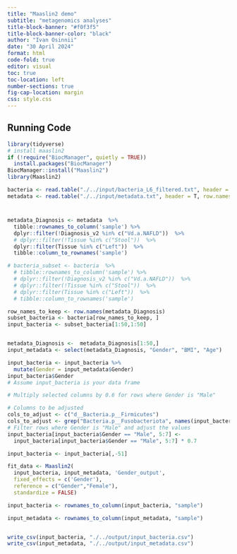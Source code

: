 ```yaml
---
title: "Maaslin2 demo"
subtitle: "metagenomics analyses" 
title-block-banner: "#f0f3f5"
title-block-banner-color: "black"
author: "Ivan Osinnii"
date: "30 April 2024"
format: html
code-fold: true
editor: visual
toc: true
toc-location: left
number-sections: true
fig-cap-location: margin
css: style.css
---
```


##


## Running Code

```r
library(tidyverse)
# install maaslin2
if (!require("BiocManager", quietly = TRUE))
  install.packages("BiocManager")
BiocManager::install("Maaslin2")
library(Maaslin2)
```



```r
bacteria <- read.table("./../input/bacteria_L6_filtered.txt", header = T, row.names = 'sample')
metadata <- read.table("./../input/metadata.txt", header = T, row.names = 'sample')

```

#

```r
metadata_Diagnosis <- metadata  %>%  
  tibble::rownames_to_column('sample') %>% 
  dplyr::filter(!Diagnosis_v2 %in% c("Vd.a.NAFLD"))  %>% 
  # dplyr::filter(!Tissue %in% c("Stool"))  %>% 
  dplyr::filter(Tissue %in% c("Left"))  %>% 
  tibble::column_to_rownames('sample')
```

```r
# bacteria_subset <- bacteria  %>%  
  # tibble::rownames_to_column('sample') %>% 
  # dplyr::filter(!Diagnosis_v2 %in% c("Vd.a.NAFLD"))  %>% 
  # dplyr::filter(!Tissue %in% c("Stool"))  %>% 
  # dplyr::filter(Tissue %in% c("Left"))  %>% 
  # tibble::column_to_rownames('sample')
```

```r
row_names_to_keep <- row.names(metadata_Diagnosis)
subset_bacteria <- bacteria[row_names_to_keep, ]
input_bacteria <- subset_bacteria[1:50,1:50]


metadata_Diagnosis <-  metadata_Diagnosis[1:50,]
input_metadata <- select(metadata_Diagnosis, "Gender", "BMI", "Age")
```

```r

input_bacteria <- input_bacteria %>%
  mutate(Gender = input_metadata$Gender)
input_bacteria$Gender
# Assume input_bacteria is your data frame

# Multiply selected columns by 0.6 for rows where Gender is "Male"

# Columns to be adjusted
cols_to_adjust <- c("d__Bacteria.p__Firmicutes")
cols_to_adjust <- grep("Bacteria.p__Fusobacteriota", names(input_bacteria), value = TRUE)
# Filter rows where Gender is "Male" and adjust the values
input_bacteria[input_bacteria$Gender == "Male", 5:7] <- 
  input_bacteria[input_bacteria$Gender == "Male", 5:7] * 0.7

input_bacteria <- input_bacteria[,-51]

```




```r
fit_data <- Maaslin2(
  input_bacteria, input_metadata, 'Gender_output',
  fixed_effects = c('Gender'),
  reference = c("Gender","Female"),
  standardize = FALSE)
```

```r
input_bacteria <- rownames_to_column(input_bacteria, "sample")

input_metadata <- rownames_to_column(input_metadata, "sample")


write_csv(input_bacteria, "./../output/input_bacteria.csv")
write_csv(input_metadata, "./../output/input_metadata.csv")

```


